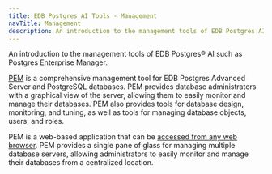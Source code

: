 ```yaml
---
title: EDB Postgres AI Tools - Management
navTitle: Management
description: An introduction to the management tools of EDB Postgres AI such as Postgres Enterprise Manager.
---
```


An introduction to the management tools of EDB Postgres® AI such as Postgres Enterprise Manager.

[PEM](/pem/latest/) is a comprehensive management tool for EDB Postgres Advanced Server and PostgreSQL databases. PEM provides database administrators with a graphical view of the server, allowing them to easily monitor and manage their databases. PEM also provides tools for database design, monitoring, and tuning, as well as tools for managing database objects, users, and roles.

PEM is a web-based application that can be [accessed from any web browser](/pem/latest/pem_web_interface/). PEM provides a single pane of glass for managing multiple database servers, allowing administrators to easily monitor and manage their databases from a centralized location.